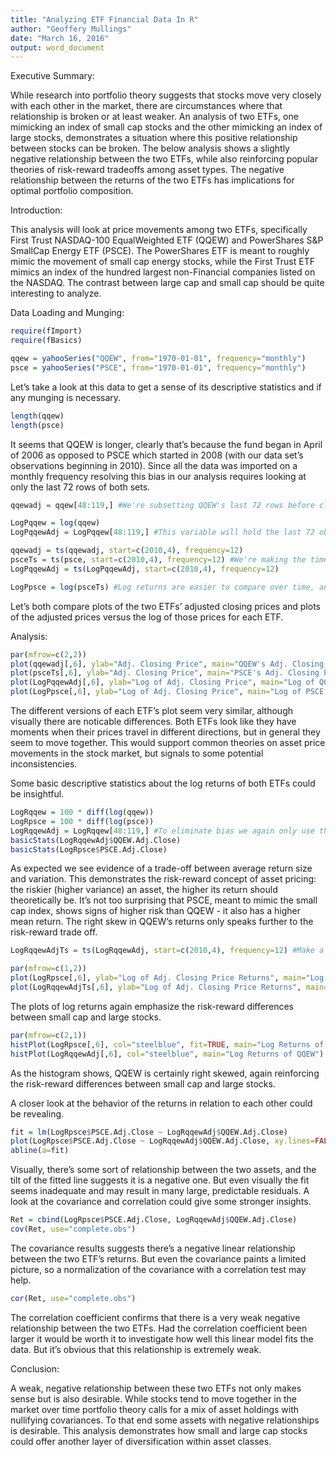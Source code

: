 ```yaml
---
title: "Analyzing ETF Financial Data In R"
author: "Geoffery Mullings"
date: "March 16, 2016"
output: word_document
---
```

Executive Summary:

While research into portfolio theory suggests that stocks move very closely with each other in the market, there are circumstances where that relationship is broken or at least weaker. An analysis of two ETFs, one mimicking an index of small cap stocks and the other mimicking an index of large stocks, demonstrates a situation where this positive relationship between stocks can be broken. The below analysis shows a slightly negative relationship between the two ETFs, while also reinforcing popular theories of risk-reward tradeoffs among asset types. The negative relationship between the returns of the two ETFs has implications for optimal portfolio composition.

Introduction:

This analysis will look at price movements among two ETFs, specifically First Trust NASDAQ-100 EqualWeighted ETF (QQEW) and PowerShares S&P SmallCap Energy ETF (PSCE). The PowerShares ETF is meant to roughly mimic the movement of small cap energy stocks, while the First Trust ETF mimics an index of the hundred largest non-Financial companies listed on the NASDAQ. The contrast between large cap and small cap should be quite interesting to analyze.

Data Loading and Munging:

```r
require(fImport)
require(fBasics)

qqew = yahooSeries("QQEW", from="1970-01-01", frequency="monthly")
psce = yahooSeries("PSCE", from="1970-01-01", frequency="monthly")
```

Let's take a look at this data to get a sense of its descriptive statistics and if any munging is necessary.

```r
length(qqew)
length(psce)
```

It seems that QQEW is longer, clearly that's because the fund began in April of 2006 as opposed to PSCE which started in 2008 (with our data set's observations beginning in 2010). Since all the data was imported on a monthly frequency resolving this bias in our analysis requires looking at only the last 72 rows of both sets.

```r
qqewadj = qqew[48:119,] #We're subsetting QQEW's last 72 rows before classifying the data as a time series, because plotting for QQEW later will be difficult otherwise.

LogPqqew = log(qqew)
LogPqqewAdj = LogPqqew[48:119,] #This variable will hold the last 72 observations of the Log prices of QQEW, making it easier to reference for the rest of our analysis.

qqewadj = ts(qqewadj, start=c(2010,4), frequency=12)
psceTs = ts(psce, start=c(2010,4), frequency=12) #We're making the time series classification of this data its own variable because transforming the original variable to a time series doesn't allow us to manipulate it as a data frame later on in the analysis.
LogPqqewAdj = ts(LogPqqewAdj, start=c(2010,4), frequency=12)

LogPpsce = log(psceTs) #Log returns are easier to compare over time, and accurate as long as returns aren't too large.
```

Let's both compare plots of the two ETFs' adjusted closing prices and plots of the adjusted prices versus the log of those prices for each ETF.

Analysis:

```r
par(mfrow=c(2,2))
plot(qqewadj[,6], ylab="Adj. Closing Price", main="QQEW's Adj. Closing Price")
plot(psceTs[,6], ylab="Adj. Closing Price", main="PSCE's Adj. Closing Price")
plot(LogPqqewAdj[,6], ylab="Log of Adj. Closing Price", main="Log of QQEW's Adj. Closing Price")
plot(LogPpsce[,6], ylab="Log of Adj. Closing Price", main="Log of PSCE's Adj. Closing Price")
```

The different versions of each ETF's plot seem very similar, although visually there are noticable differences. Both ETFs look like they have moments when their prices travel in different directions, but in general they seem to move together. This would support common theories on asset price movements in the stock market, but signals to some potential inconsistencies.

Some basic descriptive statistics about the log returns of both ETFs could be insightful.

```r
LogRqqew = 100 * diff(log(qqew))
LogRpsce = 100 * diff(log(psce))
LogRqqewAdj = LogRqqew[48:119,] #To eliminate bias we again only use the last 72 rows.
basicStats(LogRqqewAdj$QQEW.Adj.Close)
basicStats(LogRpsce$PSCE.Adj.Close)
```

As expected we see evidence of a trade-off between average return size and variation. This demonstrates the risk-reward concept of asset pricing: the riskier (higher variance) an asset, the higher its return should theoretically be. It's not too surprising that PSCE, meant to mimic the small cap index, shows signs of higher risk than QQEW - it also has a higher mean return. The right skew in QQEW's returns only speaks further to the risk-reward trade off.

```r
LogRqqewAdjTs = ts(LogRqqewAdj, start=c(2010,4), frequency=12) #Make a separate variable just for the time series classification because "LogRqqewAdj" may be needed as a data frame later.

par(mfrow=c(1,2))
plot(LogRpsce[,6], ylab="Log of Adj. Closing Price Returns", main="Log of PSCE's Adj. Closing Price Returns")
plot(LogRqqewAdjTs[,6], ylab="Log of Adj. Closing Price Returns", main="Log of QQEW's Adj. Closing Price Returns")
```

The plots of log returns again emphasize the risk-reward differences between small cap and large stocks.

```r
par(mfrow=c(2,1))
histPlot(LogRpsce[,6], col="steelblue", fit=TRUE, main="Log Returns of PSCE")
histPlot(LogRqqewAdj[,6], col="steelblue", main="Log Returns of QQEW")
```

As the histogram shows, QQEW is certainly right skewed, again reinforcing the risk-reward differences between small cap and large stocks.

A closer look at the behavior of the returns in relation to each other could be revealing.

```r
fit = lm(LogRpsce$PSCE.Adj.Close ~ LogRqqewAdj$QQEW.Adj.Close)
plot(LogRpsce$PSCE.Adj.Close ~ LogRqqewAdj$QQEW.Adj.Close, xy.lines=FALSE, main="PSCE Log Returns vs. QQEW's", xlab="QQEW's Log Returns", ylab="PSCE's Log Returns")
abline(a=fit)
```

Visually, there's some sort of relationship between the two assets, and the tilt of the fitted line suggests it is a negative one. But even visually the fit seems inadequate and may result in many large, predictable residuals. A look at the covariance and correlation could give some stronger insights.

```r
Ret = cbind(LogRpsce$PSCE.Adj.Close, LogRqqewAdj$QQEW.Adj.Close)
cov(Ret, use="complete.obs")
```

The covariance results suggests there's a negative linear relationship between the two ETF's returns. But even the covariance paints a limited picture, so a normalization of the covariance with a correlation test may help.

```r
cor(Ret, use="complete.obs")
```

The correlation coefficient confirms that there is a very weak negative relationship between the two ETFs. Had the correlation coefficient been larger it would be worth it to investigate how well this linear model fits the data. But it's obvious that this relationship is extremely weak.

Conclusion:

A weak, negative relationship between these two ETFs not only makes sense but is also desirable. While stocks tend to move together in the market over time portfolio theory calls for a mix of asset holdings with nullifying covariances. To that end some assets with negative relationships is desirable. This analysis demonstrates how small and large cap stocks could offer another layer of diversification within asset classes.